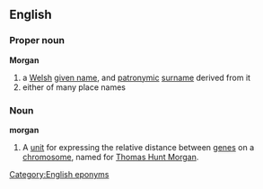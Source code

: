 ==English==
===Proper noun===
'''Morgan'''

# a [[Welsh]] [[given name]], and [[patronymic]] [[surname]] derived from it
# either of many place names

===Noun===
'''morgan'''

#{{medicine}} A [[unit]] for expressing the relative distance between [[gene]]s on a [[chromosome]], named for [[w:Thomas Hunt Morgan|Thomas Hunt Morgan]].  
[[Category:English eponyms]]